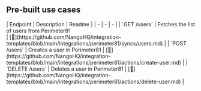 
## Pre-built use cases

<AccordionGroup>


<Accordion title="Users">
| Endpoint | Description | Readme |
| - | - | - |
| `GET /users` | Fetches the list of users from Perimeter81<br /> | [🔗](https://github.com/NangoHQ/integration-templates/blob/main/integrations/perimeter81/syncs/users.md) |
| `POST /users` | Creates a user in Perimeter81 | [🔗](https://github.com/NangoHQ/integration-templates/blob/main/integrations/perimeter81/actions/create-user.md) |
| `DELETE /users` | Deletes a user in Perimeter81 | [🔗](https://github.com/NangoHQ/integration-templates/blob/main/integrations/perimeter81/actions/delete-user.md) |
</Accordion>

</AccordionGroup>
